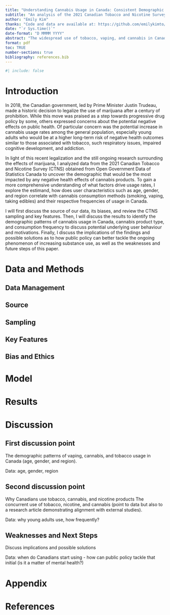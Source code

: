 ```yaml
---
title: "Understanding Cannabis Usage in Canada: Consistent Demographic Patterns in Cannabis Use Across Canada May Positively Correlate to High Frequency Use"
subtitle: "An analysis of the 2021 Canadian Tobacco and Nicotine Survey (CTNS)"
author: "Emily Kim"
thanks: "Code and data are available at: https://github.com/emilykimto/CTNS-analysis.git"
date: "`r Sys.time()`"
date-format: "D MMMM YYYY"
abstract: "The widespread use of tobacco, vaping, and cannabis in Canada has been an ongoing public health concern given their commonly associated negative health impacts including respiratory issues, impaired cognitive development, and addiction. To gain a deeper understanding of the factors driving usage rates for cannabis specifically, this paper aims to investigate the relationship between age, gender, region, and consumption method and frequency in Canada. By utilizing the data from Statistics Canada, we found that young adults and males are more likely to use cannabis products with higher usage rates in certain regions of Canada. The implications and possible solutions for addressing high usage rates are also discussed."
format: pdf
toc: TRUE
number-sections: true
bibliography: references.bib
---
```


```r
#| include: false

```


# Introduction {#sec-introduction}

In 2018, the Canadian government, led by Prime Minister Justin Trudeau, made a historic decision to legalize the use of marijuana after a century of prohibition. While this move was praised as a step towards progressive drug policy by some, others expressed concerns about the potential negative effects on public health. Of particular concern was the potential increase in cannabis usage rates among the general population, especially young adults who would be at a higher long-term risk of negative health outcomes similar to those associated with tobacco, such respiratory issues, impaired cognitive development, and addiction.

In light of this recent legalization and the still ongoing research surrounding the effects of marijuana, I analyzed data from the 2021 Canadian Tobacco and Nicotine Survey (CTNS) obtained from Open Government Data of Statistics Canada to uncover the demographic that would be the most impacted by any negative health effects of cannabis products. To gain a more comprehensive understanding of what factors drive usage rates, I explore the estimand, how does user characteristics such as age, gender, and region correlate with cannabis consumption methods (smoking, vaping, taking edibles) and their respective frequencies of usage in Canada.

I will first discuss the source of our data, its biases, and review the CTNS sampling and key features. Then, I will discuss the results to identify the demographic patterns of cannabis usage in Canada, cannabis product type, and consumption frequency to discuss potential underlying user behaviour and motivations. Finally, I discuss the implications of the findings and possible solutions as to how public policy can better tackle the ongoing phenomenon of increasing substance use, as well as the weaknesses and future steps of this paper.

# Data and Methods {#sec-data}

## Data Management {#sec-first-point}

## Source {#sec-second-point}

## Sampling {#sec-third-point}

## Key Features {#sec-fourth-point}

## Bias and Ethics {#sec-fifth-point}


# Model {#sec-model}



# Results {#sec-results}



# Discussion {#sec-discussion}

## First discussion point {#sec-first-point}

The demographic patterns of vaping, cannabis, and tobacco usage in Canada (age, gender, and region).

Data: age, gender, region

## Second discussion point {#sec-second-point}

Why Canadians use tobacco, cannabis, and nicotine products
The concurrent use of tobacco, nicotine, and cannabis (point to data but also to a research article demonstrating alignment with external studies).

Data: why young adults use, how frequently?

## Weaknesses and Next Steps {#sec-weaknesses-and-next-steps}

Discuss implications and possible solutions

Data: when do Canadians start using - how can public policy tackle that initial (is it a matter of mental health?)


\newpage

\appendix

# Appendix {#sec-appendix}



\newpage


# References


